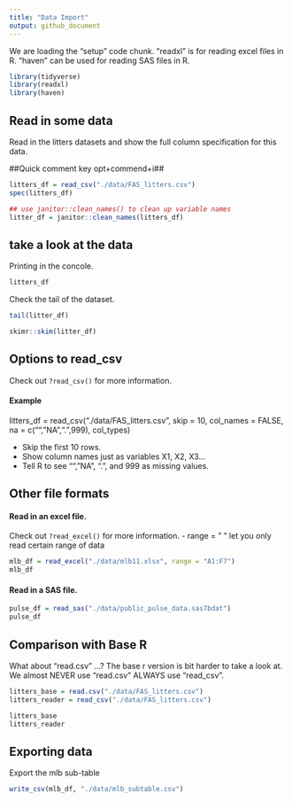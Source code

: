 ```yaml
---
title: "Data Import"
output: github_document
---
```

We are loading the "setup" code chunk. "readxl" is for reading excel files in R. "haven" can be used for reading SAS files in R.
```r
library(tidyverse)
library(readxl)
library(haven)
```

## Read in some data

Read in the litters datasets and show the full column specification for this data.

##Quick comment key opt+commend+i##
```r
litters_df = read_csv("./data/FAS_litters.csv")
spec(litters_df)

## use janitor::clean_names() to clean up variable names
litter_df = janitor::clean_names(litters_df)
```

## take a look at the data

Printing in the concole.
```r
litters_df
```

Check the tail of the dataset. 
```r
tail(litter_df)
```

```r
skimr::skim(litter_df)
```

## Options to read_csv

Check out `?read_csv()` for more information.

#### Example

litters_df = read_csv("./data/FAS_litters.csv", skip = 10, col_names = FALSE, na = c("","NA",".",999), col_types)

- Skip the first 10 rows.
- Show column names just as variables X1, X2, X3...
- Tell R to see "", "NA", ".", and 999 as missing values.



## Other file formats

#### Read in an excel file.
Check out `?read_excel()` for more information.
- range = " " let you only read certain range of data

```r
mlb_df = read_excel("./data/mlb11.xlsx", range = "A1:F7")
mlb_df
```


#### Read in a SAS file.
```r
pulse_df = read_sas("./data/public_pulse_data.sas7bdat")
pulse_df
```

## Comparison with Base R

What about "read.csv" ...?
The base r version is bit harder to take a look at. We almost NEVER use "read.csv" ALWAYS use "read_csv".

```r
litters_base = read.csv("./data/FAS_litters.csv")
litters_reader = read_csv("./data/FAS_litters.csv")

litters_base
litters_reader
```


## Exporting data

Export the mlb sub-table

```r
write_csv(mlb_df, "./data/mlb_subtable.csv")
```

